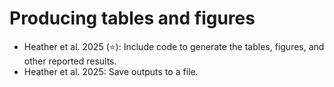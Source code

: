 # Producing tables and figures {#sec-tables_figures}

:::{.guidelines}
* Heather et al. 2025 (⭐): Include code to generate the tables, figures, and other reported results. 
* Heather et al. 2025: Save outputs to a file.
:::